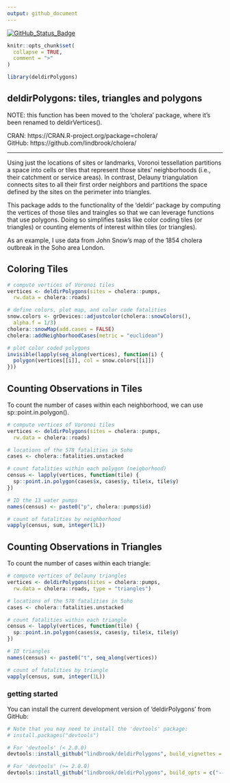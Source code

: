 ```yaml
---
output: github_document
---
```


<!-- README.md is generated from README.Rmd. Please edit that file -->
[![GitHub\_Status\_Badge](https://img.shields.io/badge/GitHub-0.0.9012-red.svg)](https://github.com/lindbrook/deldirPolygons/blob/master/NEWS)

```r
knitr::opts_chunk$set(
  collapse = TRUE,
  comment = ">"
)
```

```r
library(deldirPolygons)
```

## deldirPolygons: tiles, triangles and polygons

NOTE: this function has been moved to the 'cholera' package, where it's been renamed to deldirVertices().

CRAN: https://CRAN.R-project.org/package=cholera/   
GitHub: https://github.com/lindbrook/cholera/

---

Using just the locations of sites or landmarks, Voronoi tessellation partitions a space into cells or tiles that represent those sites' neighborhoods (i.e., their catchment or service areas). In contrast, Delauny triangulation connects sites to all their first order neighbors and partitions the space defined by the sites on the perimeter into triangles.

This package adds to the functionality of the 'deldir' package by computing the vertices of those tiles and traingles so that we can leverage functions that use polygons. Doing so simplifies tasks like color coding tiles (or triangles) or counting elements of interest within tiles (or triangles).

As an example, I use data from John Snow's map of the 1854 cholera outbreak in the Soho area London.

## Coloring Tiles

```r
# compute vertices of Voronoi tiles
vertices <- deldirPolygons(sites = cholera::pumps,
  rw.data = cholera::roads)

# define colors, plot map, and color code fatalities
snow.colors <- grDevices::adjustcolor(cholera::snowColors(),
  alpha.f = 1/3)
cholera::snowMap(add.cases = FALSE)
cholera::addNeighborhoodCases(metric = "euclidean")

# plot color coded polygons
invisible(lapply(seq_along(vertices), function(i) {
  polygon(vertices[[i]], col = snow.colors[[i]])
}))
```

## Counting Observations in Tiles

To count the number of cases within each neighborhood, we can use sp::point.in.polygon().

```r
# compute vertices of Voronoi tiles
vertices <- deldirPolygons(sites = cholera::pumps,
  rw.data = cholera::roads)

# locations of the 578 fatalities in Soho
cases <- cholera::fatalities.unstacked

# count fatalities within each polygon (neigborhood)
census <- lapply(vertices, function(tile) {
  sp::point.in.polygon(cases$x, cases$y, tile$x, tile$y)
})

# ID the 13 water pumps
names(census) <- paste0("p", cholera::pumps$id)

# count of fatalities by neighborhood
vapply(census, sum, integer(1L))
```

## Counting Observations in Triangles

To count the number of cases within each triangle:

```r
# compute vertices of Delauny triangles
vertices <- deldirPolygons(sites = cholera::pumps,
  rw.data = cholera::roads, type = "triangles")

# locations of the 578 fatalities in Soho
cases <- cholera::fatalities.unstacked

# count fatalities within each triangle
census <- lapply(vertices, function(tile) {
  sp::point.in.polygon(cases$x, cases$y, tile$x, tile$y)
})

# ID triangles
names(census) <- paste0("t", seq_along(vertices))

# count of fatalities by triangle
vapply(census, sum, integer(1L))
```

### getting started

You can install the current development version of 'deldirPolygons' from GitHub:

```r
# Note that you may need to install the 'devtools' package:
# install.packages("devtools")

# For 'devtools' (< 2.0.0)
devtools::install_github("lindbrook/deldirPolygons", build_vignettes = TRUE)

# For 'devtools' (>= 2.0.0)
devtools::install_github("lindbrook/deldirPolygons", build_opts = c("--no-resave-data", "--no-manual"))
```
